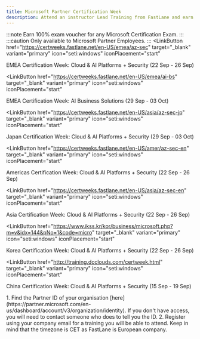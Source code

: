 ```yaml
---
title: Microsoft Partner Certification Week
description: Attend an instructor Lead Training from FastLane and earn a 100% off Microsoft exam voucher.
---
```


:::note
Earn 100% exam voucher for any Microsoft Certification Exam.
:::
:::caution
Only available to Microsoft Partner Employees. 
:::
  <CardGrid>
<LinkButton
  href="https://certweeks.fastlane.net/en-US/emea/az-sec" target="_blank"
  variant="primary"
  icon="seti:windows"
  iconPlacement="start"
>
  EMEA Certification Week: Cloud & AI Platforms + Security (22 Sep - 26 Sep)
</LinkButton>

<LinkButton
  href="https://certweeks.fastlane.net/en-US/emea/ai-bs" target="_blank"
  variant="primary"
  icon="seti:windows"
  iconPlacement="start"
>
  EMEA Certification Week: AI Business Solutions (29 Sep - 03 Oct)
</LinkButton>

<LinkButton
  href="https://certweeks.fastlane.net/en-US/asia/az-sec-jp" target="_blank"
  variant="primary"
  icon="seti:windows"
  iconPlacement="start"
>
  Japan Certification Week: Cloud & AI Platforms + Security (29 Sep - 03 Oct)
</LinkButton>

<LinkButton
  href="https://certweeks.fastlane.net/en-US/amer/az-sec-en" target="_blank"
  variant="primary"
  icon="seti:windows"
  iconPlacement="start"
>
  Americas Certification Week: Cloud & AI Platforms + Security (22 Sep - 26 Sep)
</LinkButton>

<LinkButton
  href="https://certweeks.fastlane.net/en-US/asia/az-sec-en" target="_blank"
  variant="primary"
  icon="seti:windows"
  iconPlacement="start"
>
  Asia Certification Week: Cloud & AI Platforms + Security (22 Sep - 26 Sep)
</LinkButton>

<LinkButton
  href="https://www.ikss.kr/kor/business/microsoft.php?m=v&idx=144&pNo=1&code=micro" target="_blank"
  variant="primary"
  icon="seti:windows"
  iconPlacement="start"
>
  Korea Certification Week: Cloud & AI Platforms + Security (22 Sep - 26 Sep)
</LinkButton>

<LinkButton
  href="http://training.dcclouds.com/certweek.html" target="_blank"
  variant="primary"
  icon="seti:windows"
  iconPlacement="start"
>
  China Certification Week: Cloud & AI Platforms + Security (15 Sep - 19 Sep)
</LinkButton>

  </CardGrid>
<Steps>
  1. Find the Partner ID of your organisation [here](https://partner.microsoft.com/en-us/dashboard/account/v3/organization/identity). If you don't have access, you will need to contact someone who does to tell you the ID. 
  2. Register using your company email for a training you will be able to attend. Keep in mind that the timezone is CET as FastLane is European company. 
</Steps>

<LinkCard title="Microsoft Exam Study Materials Collection" href="https://certs.msfthub.wiki/wiki/" />
